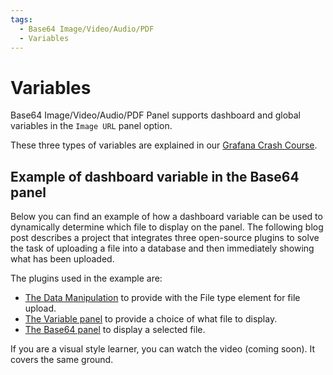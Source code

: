 ```yaml
---
tags:
  - Base64 Image/Video/Audio/PDF
  - Variables
---
```



# Variables

Base64 Image/Video/Audio/PDF Panel supports dashboard and global variables in the `Image URL` panel option.

These three types of variables are explained in our [Grafana Crash Course](/grafana/variables).

## Example of dashboard variable in the Base64 panel

Below you can find an example of how a dashboard variable can be used to dynamically determine which file to display on the panel. The following blog post describes a project that integrates three open-source plugins to solve the task of uploading a file into a database and then immediately showing what has been uploaded.

The plugins used in the example are:

- [The Data Manipulation](/plugins/volkovlabs-form-panel/) to provide with the File type element for file upload.
- [The Variable panel](/plugins/volkovlabs-variable-panel/) to provide a choice of what file to display.
- [The Base64 panel](/plugins/volkovlabs-image-panel/) to display a selected file.

<BlogPost
  href="/blog/form-panel-file-upload-20240310/"
  src="/img/blog/2024-03-10-file-upload/banner.png"
  title="File upload using the Grafana dashboard."
/>

If you are a visual style learner, you can watch the video (coming soon). It covers the same ground.
